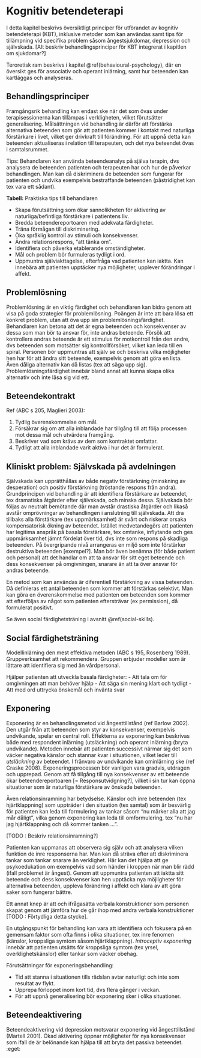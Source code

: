 # Kognitiv betendeterapi {#cbt}

I detta kapitel beskrivs översiktligt principer för utförandet av kognitiv betendeterapi (KBT), inklusive metoder som kan användas samt tips för tillämpning vid specifika problem såsom ångestsjukdomar, depression och självskada. [Alt beskriv behandlingsprinciper för KBT integrerat i kapitlen om sjukdomar?]

Teroretisk ram beskrivs i kapitel \@ref(behavioural-psychology), där en översikt ges för associativ och operant inlärning, samt hur beteenden kan kartläggas och analyseras.

## Behandlingsprinciper

Framgångsrik behandling kan endast ske när det som övas under terapisessionerna kan tillämpas i verkligheten, vilket förutsätter generalisering. Målsättningen vid behandling är därför att förstärka alternativa beteenden som gör att patienten kommer i kontakt med naturliga förstärkare i livet, vilket ger drivkraft till förändring. För att uppnå detta kan beteenden aktualiseras i relation till terapeuten, och det nya beteendet övas i samtalsrummet.

Tips: Behandlaren kan använda beteendeanalys på själva terapin, dvs analysera de beteenden patienten och terapeuten har och hur de påverkar behandlingen. Man kan då diskriminera de beteenden som fungerar för patienten och undvika exempelvis bestraffande beteenden (påstridighet kan tex vara ett sådant).

**Tabell:** Praktiska tips till behandlaren

- Skapa förutsättning som ökar sannolikheten för aktivering av naturliga/befintliga förstärkare i patientens liv.
- Bredda beteendereportoaren med adekvata färdigheter.
- Träna förmågan till diskriminering.
- Öka språklig kontroll av stimuli och konsekvenser.
- Ändra relationsrespons, "att tänka om".
- Identifiera och påverka etablerande omständigheter.
- Mål och problem bör furmuleras tydligt i ord.
- Uppmuntra själviakttagelse, efterfråga vad patienten kan iaktta. Kan innebära att patienten upptäcker nya möjligheter, upplever förändringar i affekt.

## Problemlösning

Problemlösning är en viktig färdighet och behandlaren kan bidra genom att visa på goda strategier för problemlösning. Poängen är inte att bara lösa ett konkret problem, utan att öva upp sin problemlösningsfärdighet. Behandlaren kan betona att det är egna beteenden och konsekvenser av dessa som man bör ta ansvar för, inte andras beteende. Försök att kontrollera andras beteende är ett stimulus för motkontroll från den andre, dvs beteenden som motsätter sig kontrollförsöket, vilket kan leda till en spiral. Personen bör uppmuntras att själv se och beskriva vilka möjligheter hen har för att ändra sitt beteende, exempelvis genom att göra en lista. Även dåliga alternativ kan då listas (tex att säga upp sig). Problemlösningsfärdighet innebär bland annat att kunna skapa olika alternativ och inte låsa sig vid ett.

## Beteendekontrakt 

Ref (ABC s 205, Maglieri 2003):

1. Tydlig överenskommelse om mål.
2. Försäkrar sig om att alla inblandade har tillgång till att följa processen mot dessa mål och utvärdera framgång.
3. Beskriver vad som krävs av dem som kontraktet omfattar.
4. Tydligt att alla inblandade varit aktiva i hur det är formulerat.

## Kliniskt problem: Självskada på avdelningen

Självskada kan upprätthållas av både negativ förstärkning (minskning av desperation) och positiv förstärkning (tröstande respons från andra). Grundprincipen vid behandling är att identifiera förstärkare av beteendet, tex dramatiska åtgärder efter självskada, och minska dessa. Självskada bör följas av neutralt bemötande där man avstår drastiska åtgärder och likaså avstår omprövningar av behandlingen i anslutning till självskada. Att dra tillbaks alla förstärkare (tex uppmärksamhet) är svårt och riskerar orsaka kompensatorisk ökning av beteendet. Istället medvetandegörs att patienten har legitima anspråk på basala förstärkare, tex omtanke, inflytande och ges uppmärksamhet jämnt fördelat över tid, dvs inte som respons på skadliga beteenden. På övergripande nivå arrangeras en miljö som inte förstärker destruktiva beteenden [exempel?]. Man bör även benämna (för både patient och personal) att det handlar om att ta ansvar för sitt eget beteende och dess konsekvenser på omgivningen, snarare än att ta över ansvar för andras beteende.

En metod som kan användas är diferentiell förstärkning av vissa beteenden. Då definieras ett antal beteenden som kommer att förstärkas selektivt. Man kan göra en överenskommelse med patienten om beteenden som kommer att efterföljas av något som patienten eftersträvar (ex permission), då formulerat positivt. 

Se även social färdighetsträning i avsnitt \@ref(social-skills).

## Social färdighetsträning {#social-skills}

Modellinlärning den mest effektiva metoden (ABC s 195, Rosenberg 1989). Gruppverksamhet att rekommendera. Gruppen erbjuder modeller som är lättare att identifiera sig med än vårdpersonal.

Hjälper patienten att utveckla basala färdigheter:
- Att tala om för omgivningen att man behöver hjälp
- Att säga sin mening klart och tydligt
- Att med ord uttrycka önskemål och invänta svar

## Exponering

Exponering är en behandlingsmetod vid ångesttillstånd (ref Barlow 2002). Den utgår från att beteenden som styr av konsekvenser, exempelvis undvikande, spelar en central roll. Effekterna av exponering kan beskrivas både med respondent inlärning (utsläckning) och operant inlärning (bryta undvikande). Metoden innebär att patienten successivt närmar sig det som väcker negativa känslor och stannar kvar i situationen, vilket leder till _utsläckning_ av beteendet. I frånvaro av undvikande kan ominlärning ske (ref Craske 2008). Exponeringsprocessen bör vanligen vara gradvis, utdragen och upprepad. Genom att få tillgång till nya konsekvenser av ett beteende ökar beteendereportoaren [= Responsutvidgning?], vilket i sin tur kan öppna situationer som är naturliga förstärkare av önskade beteenden. 

Även relationsinramning har betydselse. Känslor och inre beteenden (tex hjärtklappning) som uppträder i den situation (tex samtal) som är besvärlig för patienten kan leda till formulering av tankar såsom "nu märker alla att jag mår dåligt", vilka genom exponering kan leda till omformulering, tex "nu har jag hjärtklappning och då kommer tanken ...".

[TODO : Beskriv relationsinramning?]

Patienten kan uppmanas att observera sig själv och att analysera vilken funktion de inre responserna har. Man kan då sträva efter att diskriminera tankar som tankar snarare än verklighet. Här kan det hjälpa att ge psykoedukation om exempelvis vad som händer i kroppen när man blir rädd (ifall problemet är ångest). Genom att uppmuntra patienten att iaktta sitt beteende och dess konsekvenser kan hen upptäcka nya möjligheter för alternativa beteenden, uppleva förändring i affekt och klara av att göra saker som fungerar bättre.

Ett annat knep är att och ifrågasätta verbala konstruktioner som personen skapat genom att jämföra hur de går ihop med andra verbala konstruktioner [TODO : Förtydliga detta stycke].

En utgångspunkt för behandling kan vara att identifiera och fokusera på en gemensam faktor som ofta finns i olika situationer, tex inre fenomen (känslor, kroppsliga symtom såsom hjärtklappning). _Introceptiv exponering_ innebär att patienten utsätts för kroppsliga symtom (tex yrsel, overklighetskänslor) eller tankar som väcker obehag.

Förutsättningar för exponeringsbehandling:

- Tid att stanna i situationen tills rädslan avtar naturligt och inte som resultat av flykt.
- Upprepa förloppet inom kort tid, dvs flera gånger i veckan.
- För att uppnå generalisering bör exponering sker i olika situationer.

## Beteendeaktivering

Beteendeaktivering vid depression motsvarar exponering vid ångesttillstånd (Martell 2001). Ökad aktivering öppnar möjligheter för nya konsekvenser som ifall de är belönande kan hjälpa till att bryta det passiva beteendet. :eget:
